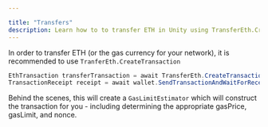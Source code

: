 ---

title: "Transfers"
description: Learn how to to transfer ETH in Unity using TransferEth.CreateTransaction.
---



In order to transfer ETH (or the gas currency for your network), it is recommended to use `TranferEth.CreateTransaction`

```csharp
EthTransaction transferTransaction = await TransferEth.CreateTransaction(client, wallet, recipientAddress, DecimalNormalizer.Normalize(1));
TransactionReceipt receipt = await wallet.SendTransactionAndWaitForReceipt(client, transferTransaction);
```

Behind the scenes, this will create a `GasLimitEstimator` which will construct the transaction for you - including determining the appropriate gasPrice, gasLimit, and nonce.